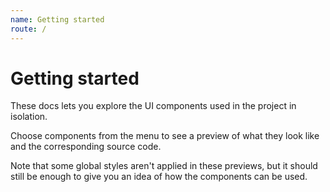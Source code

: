 ```yaml
---
name: Getting started
route: /
---
```


# Getting started

These docs lets you explore the UI components used in the project in isolation.

Choose components from the menu to see a preview of what they look like and the 
corresponding source code.

Note that some global styles aren't applied in these previews, but it should still 
be enough to give you an idea of how the components can be used.
